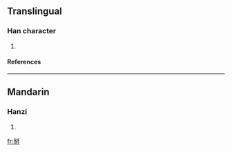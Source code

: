 ==Translingual==
===Han character===
{{Han char|rn=64|rad=手|as=08|sn=11|four=2255<sub>0</sub>|canj=竹手金竹手 (HQCHQ), 手金竹手 (QCHQ)}}
# {{defn|Han|sort=手08}}
====References====
{{Han ref|kx=0440.181|dkj=12310|hdz=31890.020|uh=63B0|ud=25520|bh=D954|bd=55636}}
----
==Mandarin==
===Hanzi===
{{cmn-hanzi|pin=[[bāi]] ([[bai1]])|wg=pai<sup>1</sup>}}
# {{defn|Mandarin}}

[[fr:掰]]
